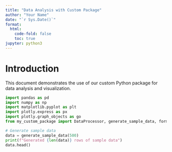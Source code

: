 ```yaml
---
title: "Data Analysis with Custom Package"
author: "Your Name"
date: "`r Sys.Date()`"
format: 
  html:
    code-fold: false
    toc: true
jupyter: python3
---
```


# Introduction

This document demonstrates the use of our custom Python package for data analysis and visualization.

```python
import pandas as pd
import numpy as np
import matplotlib.pyplot as plt
import plotly.express as px
import plotly.graph_objects as go
from my_custom_package import DataProcessor, generate_sample_data, format_number
```
```python
# Generate sample data
data = generate_sample_data(500)
print(f"Generated {len(data)} rows of sample data")
data.head()
```

